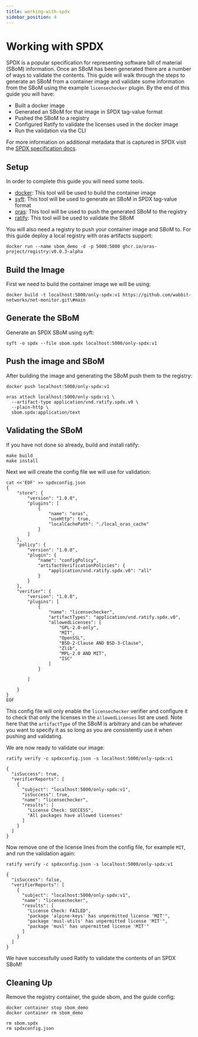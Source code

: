```yaml
---
title: working-with-spdx
sidebar_position: 4
---
```


# Working with SPDX
SPDX is a popular specification for representing software bill of material (SBoM) information. Once an SBoM has been
generated there are a number of ways to validate the contents. This guide will walk through the steps to generate an
SBoM from a container image and validate some information from the SBoM using the example `licensechecker` plugin. By
the end of this guide you will have:

- Built a docker image
- Generated an SBoM for that image in SPDX tag-value format
- Pushed the SBoM to a registry
- Configured Ratify to validate the licenses used in the docker image
- Run the validation via the CLI

For more information on additional metadata that is captured in SPDX visit the [SPDX specification docs](https://spdx.dev/specifications/).

## Setup
In order to complete this guide you will need some tools.

- [docker](https://www.docker.com/get-started): This tool will be used to build the container image
- [syft](https://github.com/anchore/syft): This tool will be used to generate an SBoM in SPDX tag-value format
- [oras](https://github.com/oras-project/oras): This tool will be used to push the generated SBoM to the registry
- [ratify](https://github.com/deislabs/ratify): This tool will be used to validate the SBoM

You will also need a registry to push your container image and SBoM to. For this guide deploy a local registry with
oras artifacts support:
```shell
docker run --name sbom_demo -d -p 5000:5000 ghcr.io/oras-project/registry:v0.0.3-alpha
```

## Build the Image
First we need to build the container image we will be using:
```shell
docker build -t localhost:5000/only-spdx:v1 https://github.com/wabbit-networks/net-monitor.git\#main
```

## Generate the SBoM
Generate an SPDX SBoM using syft:
```shell
syft -o spdx --file sbom.spdx localhost:5000/only-spdx:v1
```

## Push the image and SBoM
After building the image and generating the SBoM push them to the registry:
```shell
docker push localhost:5000/only-spdx:v1

oras attach localhost:5000/only-spdx:v1 \
  --artifact-type application/vnd.ratify.spdx.v0 \
  --plain-http \
  sbom.spdx:application/text
```

## Validating the SBoM
If you have not done so already, build and install ratify:
```shell
make build
make install
```

Next we will create the config file we will use for validation:
```shell
cat <<'EOF' >> spdxconfig.json
{
    "store": {
        "version": "1.0.0",
        "plugins": [
            {
                "name": "oras",
                "useHttp": true,
                "localCachePath": "./local_oras_cache"
            }
        ]
    },
    "policy": {
        "version": "1.0.0",
        "plugin": {
            "name": "configPolicy",
            "artifactVerificationPolicies": {
                "application/vnd.ratify.spdx.v0": "all"
            }
        }
    },
    "verifier": {
        "version": "1.0.0",
        "plugins": [
            {
                "name": "licensechecker",
                "artifactTypes": "application/vnd.ratify.spdx.v0",
                "allowedLicenses": [
                    "GPL-2.0-only",
                    "MIT",
                    "OpenSSL",
                    "BSD-2-Clause AND BSD-3-Clause",
                    "Zlib",
                    "MPL-2.0 AND MIT",
                    "ISC"
                ]
            }

        ]

    }
}
EOF
```

This config file will only enable the `licensechecker` verifier and configure it to check that only the licenses in the
`allowedLicenses` list are used. Note here that the `artifactType` of the SBoM is arbitrary and can be whatever you
want to specify it as so long as you are consistently use it when pushing and validating.

We are now ready to validate our image:
```shell
ratify verify -c spdxconfig.json -s localhost:5000/only-spdx:v1

{
  "isSuccess": true,
  "verifierReports": [
    {
      "subject": "localhost:5000/only-spdx:v1",
      "isSuccess": true,
      "name": "licensechecker",
      "results": [
        "License Check: SUCCESS",
        "All packages have allowed licenses"
      ]
    }
  ]
}
```

Now remove one of the license lines from the config file, for example `MIT`, and run the validation again:
```shell
ratify verify -c spdxconfig.json -s localhost:5000/only-spdx:v1

{
  "isSuccess": false,
  "verifierReports": [
    {
      "subject": "localhost:5000/only-spdx:v1",
      "name": "licensechecker",
      "results": [
        "License Check: FAILED",
        "package 'alpine-keys' has unpermitted license 'MIT'",
        "package 'musl-utils' has unpermitted license 'MIT'",
        "package 'musl' has unpermitted license 'MIT'"
      ]
    }
  ]
}
```

We have successfully used Ratify to validate the contents of an SPDX SBoM!

## Cleaning Up
Remove the registry container, the guide sbom, and the guide config:
```shell
docker container stop sbom_demo
docker container rm sbom_demo

rm sbom.spdx
rm spdxconfig.json
```